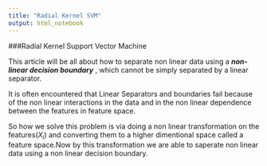 ```yaml
---
title: "Radial Kernel SVM"
output: html_notebook
---
```



###Radial Kernel Support Vector Machine

This article will be all about how to separate non linear data using a *__non-linear decision boundary__ *, which cannot be simply separated by a linear separator.

It is often encountered that Linear Separators and boundaries fail because of the non linear interactions in the data and in the non linear dependence between the features in feature space.

So how we solve this problem is via doing a non linear transformation on the features($X_i$) and converting them to a higher dimentional space called a feature space.Now by this transformation we are able to saperate non linear data using a non linear decision boundary.
